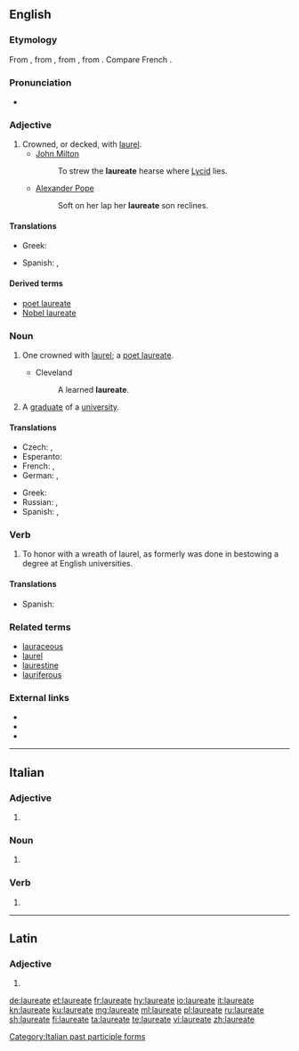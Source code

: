 ==English==
{{wikipedia}}
{{Webster 1913}}

===Etymology===
From {{etyl|la|en}} {{term|laureatus|lang=la}}, from {{term|laurea||laurel tree|lang=la}}, from {{term|laureus||of laurel|lang=la}}, from {{term|laurus||laurel|lang=la}}. Compare French {{term|lauréat|lang=fr}}.

===Pronunciation===
* {{a|UK}} {{IPA|/ˈlɒ.ɹiː.ət/|/ˈlɔː(ɹ).iː.ət/|lang=en}}

===Adjective===
{{en-adj|-}}

# Crowned, or decked, with [[laurel]].
#* [[w:John Milton|John Milton]]
#*: To strew the '''laureate''' hearse where [[Lycid]] lies.
#* [[w:Alexander Pope|Alexander Pope]]
#*: Soft on her lap her '''laureate''' son reclines.

====Translations====
{{trans-top|one crowned with laurel}}
* Greek: {{t+|el|δαφνοστεφής|m|f|sc=Grek}}
{{trans-mid}}
* Spanish: {{t+|es|laureado}}, {{t+|es|galardonado}}
{{trans-bottom}}

====Derived terms====
* [[poet laureate]]
* [[Nobel laureate]]

===Noun===
{{en-noun}}

# {{context|dated|lang=en}} One crowned with [[laurel]]; a [[poet laureate]].
#* Cleveland
#*: A learned '''laureate'''.
# A [[graduate]] of a [[university]].

====Translations====
{{trans-top|one crowned with laurel}}
* Czech: {{t|cs|nositel|m}}, {{t+|cs|laureát|m}}
* Esperanto: {{t|eo|laŭreato}}
* French: {{t+|fr|lauréat|m}}, {{t+|fr|lauréate|f}}
* German: {{t+|de|Laureat|m}}, {{t|de|Laureatin|f}}
{{trans-mid}}
* Greek: {{t+|el|δαφνοστεφής|m|f|sc=Grek}}
* Russian: {{t+|ru|лауреат|m|tr=laureát|sc=Cyrl}}, {{t+|ru|лауреатка|f|tr=laureátka|sc=Cyrl}}
* Spanish: {{t+|es|laureado}}, {{t+|es|galardonado}}
{{trans-bottom}}

===Verb===
{{en-verb|laureat}}

# {{context|intransitive|lang=en}} To honor with a wreath of laurel, as formerly was done in bestowing a degree at English universities.

====Translations====
{{trans-top|one crowned with laurel}}
* Spanish: {{t|es|laurear}}
{{trans-mid}}
{{trans-bottom}}

===Related terms===
* [[lauraceous]]
* [[laurel]]
* [[laurestine]]
* [[lauriferous]]

===External links===
* {{R:Webster 1913}}
* {{R:Century 1911}}
* {{R:OneLook}}

----

==Italian==

===Adjective===
{{head|it|adjective form}}

# {{feminine plural of|laureato|lang=it}}

===Noun===
{{head|it|plural|g=f}}

# {{plural of|laureata|lang=it}}

===Verb===
{{head|it|verb}}

# {{feminine plural of|laureato|lang=it}}

[[Category:Italian past participle forms]]
----

==Latin==

===Adjective===
{{la-adj-form|laureāte}}

# {{inflection of|laureātus||voc|m|s|lang=la}}

[[de:laureate]]
[[et:laureate]]
[[fr:laureate]]
[[hy:laureate]]
[[io:laureate]]
[[it:laureate]]
[[kn:laureate]]
[[ku:laureate]]
[[mg:laureate]]
[[ml:laureate]]
[[pl:laureate]]
[[ru:laureate]]
[[sh:laureate]]
[[fi:laureate]]
[[ta:laureate]]
[[te:laureate]]
[[vi:laureate]]
[[zh:laureate]]